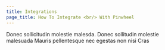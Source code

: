 ```yaml
---
title: Integrations
page_title: How To Integrate <br/> With Pinwheel
---
```


Donec sollicitudin molestie malesda. Donec sollitudin molestie <br /> malesuada Mauris pellentesque nec egestas non nisi Cras
